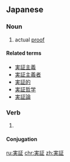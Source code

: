 ==Japanese==
{{ja-kanjitab|じつ|しょう|k1=じっ|yomi=on}}

===Noun===
{{ja-noun|じっしょう}}

# actual [[proof]]

====Related terms====
* [[実証主義]]
* [[実証主義者]]
* [[実証的]]
* [[実証哲学]]
* [[実証論]]

===Verb===
{{ja-verb-suru|じっしょう}}

# {{rfdef|ja}}

====Conjugation====
{{ja-suru}}

[[ru:実証]]
[[chr:実証]]
[[zh:実証]]